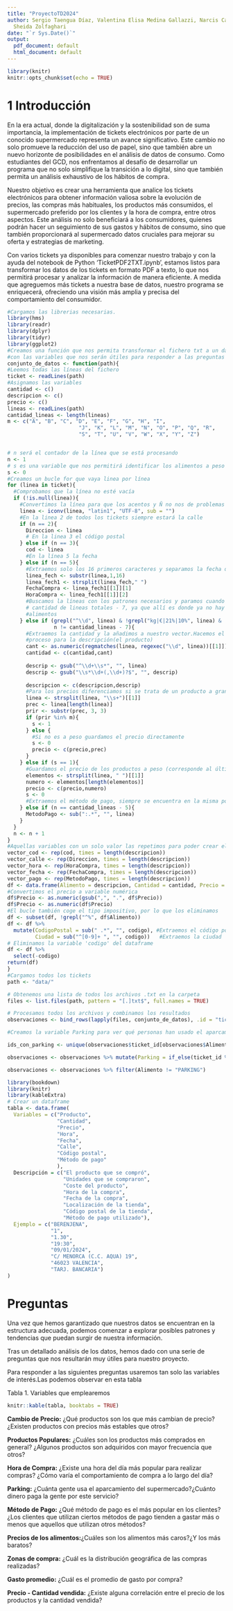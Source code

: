 ```yaml
---
title: "ProyectoTD2024"
author: Sergio Taengua Díaz, Valentina Elisa Medina Gallazzi, Narcis Casian Romega,
  Sheida Zolfaghari
date: "`r Sys.Date()`"
output:
  pdf_document: default
  html_document: default
---
```


```r
library(knitr)
knitr::opts_chunk$set(echo = TRUE)
```

# 1 Introducción

En la era actual, donde la digitalización y la sostenibilidad son de suma importancia, la implementación de tickets electrónicos por parte de un conocido supermercado representa un avance significativo. Este cambio no solo promueve la reducción del uso de papel, sino que también abre un nuevo horizonte de posibilidades en el análisis de datos de consumo. Como estudiantes del GCD, nos enfrentamos al desafío de desarrollar un programa que no solo simplifique la transición a lo digital, sino que también permita un análisis exhaustivo de los hábitos de compra.

Nuestro objetivo es crear una herramienta que analice los tickets electrónicos para obtener información valiosa sobre la evolución de precios, las compras más habituales, los productos más consumidos, el supermercado preferido por los clientes y la hora de compra, entre otros aspectos. Este análisis no solo beneficiará a los consumidores, quienes podrán hacer un seguimiento de sus gastos y hábitos de consumo, sino que también proporcionará al supermercado datos cruciales para mejorar su oferta y estrategias de marketing.

Con varios tickets ya disponibles para comenzar nuestro trabajo y con la ayuda del notebook de Python ‘TicketPDF2TXT.ipynb’, estamos listos para transformar los datos de los tickets en formato PDF a texto, lo que nos permitirá procesar y analizar la información de manera eficiente. A medida que agreguemos más tickets a nuestra base de datos, nuestro programa se enriquecerá, ofreciendo una visión más amplia y precisa del comportamiento del consumidor.

```r
#Cargamos las librerias necesarias.
library(hms)
library(readr)
library(dplyr)
library(tidyr)
library(ggplot2)
#Creamos una función que nos permita transformar el fichero txt a un dataframe
#con las variables que nos serán útiles para responder a las preguntas
conjunto_de_datos <- function(path){
#Leemos todas las líneas del fichero
ticket <- readLines(path)
#Asignamos las variables 
cantidad <- c()
descripcion <- c()
precio <- c()
lineas <- readLines(path)
cantidad_lineas <- length(lineas)
m <- c("A", "B", "C", "D", "E", "F", "G", "H", "I",
                       "J", "K", "L", "M", "N", "O", "P", "Q", "R",
                       "S", "T", "U", "V", "W", "X", "Y", "Z")


# n será el contador de la línea que se está procesando
n <- 1
# s es una variable que nos permitirá identificar los alimentos a peso
s <- 0
#Creamos un bucle for que vaya linea por línea
for (linea in ticket){
  #Comprobamos que la línea no esté vacía 
  if (!is.null(linea)){
    #Convertimos la línea para que los acentos y Ñ no nos de problemas
    linea <- iconv(linea, "latin1", "UTF-8", sub = "")
    #En la linea 2 de todos los tickets siempre estará la calle
    if (n == 2){
      Direccion <- linea
      # En la linea 3 el código postal
    } else if (n == 3){
      cod <- linea
      #En la línea 5 la fecha 
    } else if (n == 5){
      #Extraemos solo los 16 primeros caracteres y separamos la fecha de la hora
      linea_fech <- substr(linea,1,16)
      linea_fech1 <- strsplit(linea_fech," ")
      FechaCompra <- linea_fech1[[1]][1]  
      HoraCompra <- linea_fech1[[1]][2]
      #Buscamos la líneas con los patrones necesarios y paramos cuando leamos la
      # cantidad de lineas totales - 7, ya que allí es donde ya no hay más
      #alimentos
    } else if (grepl("^\\d", linea) & !grepl("kg|€|21%|10%", linea) &
               n != cantidad_lineas - 7){
      #Extraemos la cantidad y la añadimos a nuestro vector.Hacemos el mismo
      #proceso para la descripción(el producto)
      cant <- as.numeric(regmatches(linea, regexec("\\d", linea))[[1]])
      cantidad <- c(cantidad,cant)
      
      descrip <- gsub("^\\d+\\s*", "", linea)
      descrip <- gsub("\\s*\\d+(,\\d+)?$", "", descrip)
      
      descripcion <- c(descripcion,descrip)
      #Para los precios diferenciamos si se trata de un producto a granel o no
      linea <- strsplit(linea, "\\s+")[[1]]
      prec <- linea[length(linea)]
      prir <- substr(prec, 3, 3)
      if (prir %in% m){
        s <- 1
      } else {
        #Si no es a peso guardamos el precio directamente
        s <- 0
        precio <- c(precio,prec)
      }
    } else if (s == 1){
      #Guardamos el precio de los productos a peso (corresponde al último número)
      elementos <- strsplit(linea, " ")[[1]]
      numero <- elementos[length(elementos)]
      precio <- c(precio,numero)
      s <- 0
      #Extraemos el método de pago, siempre se encuentra en la misma posición
    } else if (n == cantidad_lineas - 5){
      MetodoPago <- sub(":.*", "", linea)
    }
  }
  n <- n + 1
}
#Aquellas variables con un solo valor las repetimos para poder crear el dataframe
vector_cod <- rep(cod, times = length(descripcion))
vector_calle <- rep(Direccion, times = length(descripcion))
vector_hora <- rep(HoraCompra, times = length(descripcion))
vector_fecha <- rep(FechaCompra, times = length(descripcion))
vector_pago <- rep(MetodoPago, times = length(descripcion))
df <- data.frame(Alimento = descripcion, Cantidad = cantidad, Precio = precio, HoraCompra = HoraCompra, FechaCompra = FechaCompra, Direccion = Direccion, codigo = cod, MetodoPago = MetodoPago)
#Convertimos el precio a variable numérica
df$Precio <- as.numeric(gsub(",", ".", df$Precio))
df$Precio <- as.numeric(df$Precio)
#El bucle también coge el tipo impositivo, por lo que los eliminamos
df <- subset(df, !grepl("^%", df$Alimento))
df <- df %>%
  mutate(CodigoPostal = sub(" .*", "", codigo), #Extraemos el código postal
         Ciudad = sub("^[0-9]+ ", "", codigo))   #Extraemos la ciudad
# Eliminamos la variable 'codigo' del dataframe
df <- df %>%
  select(-codigo)
return(df)
}
#Cargamos todos los tickets
path <- "data/"

# Obtenemos una lista de todos los archivos .txt en la carpeta
files <- list.files(path, pattern = "[.]txt$", full.names = TRUE)

# Procesamos todos los archivos y combinamos los resultados
observaciones <- bind_rows(lapply(files, conjunto_de_datos), .id = "ticket_id")

#Creamos la variable Parking para ver qué personas han usado el aparcamiento del supermercado

ids_con_parking <- unique(observaciones$ticket_id[observaciones$Alimento == "PARKING"])

observaciones <- observaciones %>% mutate(Parking = if_else(ticket_id %in% ids_con_parking, "SI", NA_character_))

observaciones <- observaciones %>% filter(Alimento != "PARKING")
```



```r

library(bookdown)
library(knitr)
library(kableExtra)
# Crear un dataframe
tabla <- data.frame(
  Variables = c("Producto",
                "Cantidad",
                "Precio",
                "Hora",
                "Fecha",
                "Calle",
                "Código postal",
                "Método de pago"
                ),
  Descripción = c("El producto que se compró",
                  "Unidades que se compraron",
                  "Coste del producto",
                  "Hora de la compra",
                  "Fecha de la compra",
                  "Localización de la tienda",
                  "Código postal de la tienda",
                  "Método de pago utilizado"),
  Ejemplo = c("BERENJENA",
              "1",
              "1.30",
              "19:30",
              "09/01/2024",
              "C/ MENORCA (C.C. AQUA) 19",
              "46023 VALENCIA",
              "TARJ. BANCARIA")
)

```



# Preguntas

Una vez que hemos garantizado que nuestros datos se encuentran en la estructura adecuada, podemos comenzar a explorar posibles patrones y tendencias que puedan surgir de nuestra información.

Tras un detallado análisis de los datos, hemos dado con una serie de preguntas que nos resultarán muy útiles para nuestro proyecto.

Para responder a las siguientes preguntas usaremos tan solo las variables de interés.Las podemos observar en 
esta tabla

Tabla 1. Variables que emplearemos
```r
knitr::kable(tabla, booktabs = TRUE)
```


**Cambio de Precio:** ¿Qué productos son los que más cambian de precio? ¿Existen productos con precios más estables que otros?

**Productos Populares:** ¿Cuáles son los productos más comprados en general? ¿Algunos productos son adquiridos con mayor frecuencia que otros?

**Hora de Compra:** ¿Existe una hora del día más popular para realizar compras? ¿Cómo varía el comportamiento de compra a lo largo del día?

**Parking:** ¿Cuánta gente usa el aparcamiento del supermercado?¿Cuánto dinero paga la gente por este servicio?

**Método de Pago:** ¿Qué método de pago es el más popular en los clientes? ¿Los clientes que utilizan ciertos métodos de pago tienden a gastar más o menos que aquellos que utilizan otros métodos?

**Precios de los alimentos:**¿Cuáles son los alimentos más caros?¿Y los más baratos?

**Zonas de compra:** ¿Cuál es la distribución geográfica de las compras realizadas?

**Gasto promedio:** ¿Cuál es el promedio de gasto por compra?

**Precio - Cantidad vendida:** ¿Existe alguna correlación entre el precio de los productos y la cantidad vendida?
